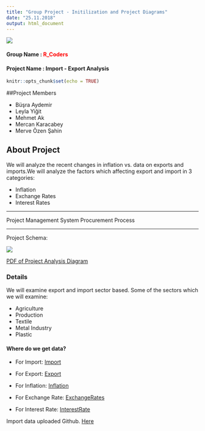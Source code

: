 ```yaml
---
title: "Group Project - Initilization and Project Diagrams"
date: "25.11.2018"
output: html_document
---
```


![](C:\Users\Kafein\Documents\github2\gpj18-r_coders\img\project_scope.jpg)


#### Group Name :<span style="color:red"> R_Coders</span>
#### Project Name : Import - Export Analysis 
```r
knitr::opts_chunk$set(echo = TRUE)
``` 


##Project Members

* Büşra Aydemir
* Leyla Yiğit
* Mehmet Ak
* Mercan Karacabey
* Merve Özen Şahin

## About Project

  We will analyze the recent changes in inflation vs. data on exports and imports.We will analyze the factors which affecting export and import in 3 categories:
  
  * Inflation
  * Exchange Rates
  * Interest Rates
  


***

Project Management System Procurement Process
 
***

Project Schema:

![](C:\Users\Kafein\Documents\github2\gpj18-r_coders\img\IT Project Management System Process.png) 


[PDF of Project Analysis Diagram ](https://www.tcmb.gov.tr/wps/wcm/connect/TR/TCMB+TR/Main+Menu/Istatistikler/Enflasyon+Verileri/Tuketici+Fiyatlari)

### Details

We will examine export and import sector based. Some of the sectors which we will examine:

  * Agriculture
  * Production
  * Textile
  * Metal Industry
  * Plastic


#### Where do we get data?

* For Import:
[Import](http://www.oaib.gov.tr) 

* For Export:
[Export](http://www.tim.org.tr/tr/ihracat-rakamlari.html)
* For Inflation:
[Inflation](https://www.tcmb.gov.tr/wps/wcm/connect/TR/TCMB+TR/Main+Menu/Istatistikler/Enflasyon+Verileri/Tuketici+Fiyatlari)
* For Exchange Rate:
[ExchangeRates](https://github.com/algopoly/EVDS)
* For Interest Rate:
[InterestRate](https://evds2.tcmb.gov.tr)

Import data uploaded Github.
[Here](https://github.com/MEF-BDA503/gpj18-r_coders/tree/master/import_data)

